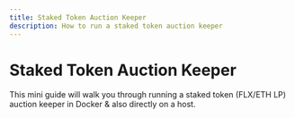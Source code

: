 ```yaml
---
title: Staked Token Auction Keeper
description: How to run a staked token auction keeper
---
```


# Staked Token Auction Keeper

This mini guide will walk you through running a staked token (FLX/ETH LP) auction keeper in Docker & also directly on a host.
